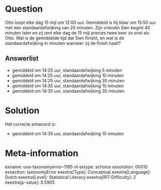 Question
========

Otto loopt elke dag 15 mijl om 12:00 uur. Gemiddeld is hij klaar om
15:50 uur met een standaardafwijking van 20 minuten. Zijn vriendin Sien
begint 40 minuten later en zij rent elke dag de 15 mijl precies twee
keer zo snel als Otto. Wat is de gemiddelde tijd dat Sien finisht, en
wat is de standaardafwijking in minuten wanneer zij de finish haalt?

Answerlist
----------

* gemiddeld om 14:25 uur, standaardafwijking 5 minuten
* gemiddeld om 14:25 uur, standaardafwijking 10 minuten
* gemiddeld om 14:25 uur, standaardafwijking 35 minuten
* gemiddeld om 14:35 uur, standaardafwijking 10 minuten
* gemiddeld om 14:35 uur, standaardafwijking 35 minuten

Solution
========

Het correcte antwoord is: 

* gemiddeld om 14:35 uur, standaardafwijking 10 minuten

Meta-information
================
exname: uva-taxonomyerror--1185-nl
extype: schoice
exsolution: 00010
exsection: taxonomyError 
exextra[Type]: Conceptual
exextra[Language]: Dutch
exextra[Level]: Statistical Literacy
exextra[IRT-Difficulty]: 2
exextra[p-value]: 0.5905
